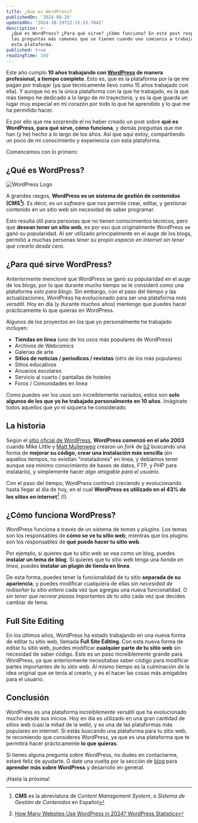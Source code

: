 ```yaml
---
title: ¿Que es WordPress?
publishedOn: '2024-08-26'
updatedOn: '2024-10-29T22:15:33.784Z'
description: >-
  ¿Qué es WordPress? ¿Para qué sirve? ¿Cómo funciona? En este post responderé a 
  las preguntas más comunes que se tienen cuando uno comienza a trabajar con 
  esta plataforma.
published: true
readingTime: 180
---
```


Este año cumplo **10 años trabajando con [WordPress](https://wordpress.org) de manera profesional, a tiempo completo**. Esto es,
que es la plataforma por la qe me pagan por trabajar (ya que técnicamente llevo como 15 años trabajado
con ella). Y aunque no es la única plataforma con la que he trabajado, es la que más tiempo he dedicado
a lo largo de mi trayectoria, y es la que guarda un lugar muy especial en mi corazón por todo lo que
he aprendido y lo que me ha permitido hacer.

Es por ello que me sorprende el no haber creado un post sobre **qué es WordPress, para qué sirve, cómo
funciona**, y demás preguntas que me han (y he) hecho a lo largo de los años. Así que aquí estoy,
compartiendo un poco de mi conocimiento y experiencia con esta plataforma.

Comencemos con lo primero:

## ¿Qué es WordPress?

![WordPress Logo](/posts/what-is-wordpress/WordPress-logotype-alternative.jpeg)

A grandes rasgos, **WordPress es un sistema de gestión de contenidos (CMS[^1])**. Es decir, es un
_software_ que nos permite crear, editar, y gestionar contenido en un sitio web sin necesidad de
saber programar.

Esto resulta útil para personas que no tienen conocimientos técnicos, pero que **desean tener un sitio
web**, es por eso que originalmente WordPress se ganó su popularidad. Al ser utilizado principalmente
en el auge de los blogs, permitió a muchas personas _tener su propio espacio en internet sin tener
que crearlo desde cero_.

## ¿Para qué sirve WordPress?

Anteriormente mencioné que WordPress se ganó su popularidad en el auge de los blogs, por lo que
durante mucho tiempo se le consideró como una plataforma _sólo para blogs_. Sin embargo, con el
paso del tiempo y las actualizaciones, WordPress ha evolucionado para ser una plataforma _más
versátil_. Hoy en día (y durante muchos años) mantengo que puedes hacer prácticamente lo que quieras
en WordPress.

Algunos de los proyectos en los que yo personalmente he trabajado incluyen:

- **Tiendas en linea** (uno de los usos más populares de WordPress)
- Archivos de Webcomics
- Galerias de arte
- **Sitios de noticias / periodicos / revistas** (otro de los más populares)
- Sitios educativos
- Anuarios escolares
- Servicio al cuarto / pantallas de hoteles
- Foros / Comunidades en linea

Como puedes ver los usos son increíblemente variados, estos son **solo algunos de los que yo he
trabajado personalmente en 10 años**. Imáginate todos aquellos que yo ni siquiera he considerado.

## La historia

Según el [sitio oficial de WordPress](https://wordpress.org/about/), **WordPress comenzó en el año 2003**
cuando Mike Little y [Matt Mullenweg](https://ma.tt) crearon un _fork_ de [b2](https://cafelog.com/)
buscando una forma de **mejorar su código, crear una instalación más sencilla** (en aquellos tiempos, no
existían "instaladores" en linea, y debíamos tener aunque sea mínimo conocimiento de bases de datos,
FTP, y PHP para instalarlo), y simplemente hacer _algo amigable para el usuario_.

Con el paso del tiempo, WordPress continuó creciendo y evolucionando hasta llegar al día de hoy, en
el cual **WordPress es utilizado en el 43% de los sitios en internet**[^2] (!).

## ¿Cómo funciona WordPress?

WordPress funciona a través de un sistema de _temas_ y _plugins_. Los temas son los
responsables de **cómo se ve tu sitio web**, mientras que los plugins son los responsables de **qué
puede hacer tu sitio web**.

Por ejemplo, si quieres que tu sitio web se vea como un blog, puedes **instalar un tema de blog**. Si
quieres que tu sitio web tenga una _tienda en linea_, puedes **instalar un plugin de tienda en linea**.

De esta forma, puedes tener la funcionalidad de tu sitio **separada de su apariencia**, y puedes modificar
cualquiera de ellas _sin necesidad de rediseñar tu sitio entero_ cada vez que agregas una nueva funcionalidad.
O _sin tener que recrear piezas importantes de tu sitio_ cada vez que decides cambiar de tema.

## Full Site Editing

En los últimos años, WordPress ha estado trabajando en una nueva forma de editar tu sitio web, llamada
**Full Site Editing**. Con esta nueva forma de editar tu sitio web, puedes modificar **cualquier parte de
tu sitio web** sin necesidad de saber código. Este es un paso increíblemente grande para WordPress, ya que
anteriormente necesitabas saber código para modificar partes importantes de tu sitio web. Al mismo tiempo
es la culminación de la idea original que se tenía al crearlo, y es el hacer las cosas más amigables
para el usuario.

## Conclusión

WordPress es una plataforma increíblemente versátil que ha evolucionado mucho desde sus inicios.
Hoy en día es utilizado en una gran cantidad de sitios web (casi la mitad de la web), y es una de
las plataformas más populares en internet. Si estás buscando una plataforma para tu sitio web, te
recomiendo que consideres WordPress, ya que es una plataforma que te permitirá hacer prácticamente
**lo que quieras**.

Si tienes alguna pregunta sobre WordPress, no dudes en contactarme, estaré feliz de ayudarte. O date una
vuelta por la sección de [blog](/blog) para **aprender más sobre WordPress** y desarrollo en general.

¡Hasta la próxima!

[^1]:
    **CMS** es la abreviatura de _Content Management System_, o _Sistema de Gestión de Contenidos_ en
    Español

[^2]: [How Many Websites Use WordPress in 2024? WordPress Statistics](https://www.wpzoom.com/blog/wordpress-statistics/#:~:text=What%20Percent%20of%20Websites%20Use%20WordPress%3F)
